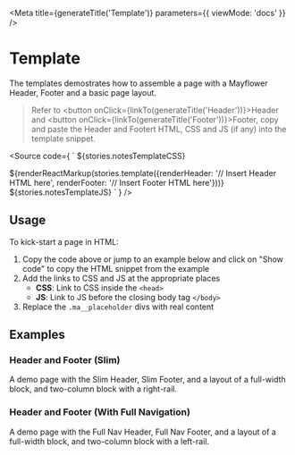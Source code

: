 

<Meta
  title={generateTitle('Template')}
  parameters={{
    viewMode: 'docs'
  }}
/>

# Template

The templates demostrates how to assemble a page with a Mayflower Header, Footer and a basic page layout.

> Refer to <button onClick={linkTo(generateTitle('Header'))}>Header</button> and <button onClick={linkTo(generateTitle('Footer'))}>Footer</button>, copy and paste the Header and Footert HTML, CSS and JS (if any) into the template snippet.

<Source code={
  `
  ${stories.notesTemplateCSS}
<body>
  ${renderReactMarkup(stories.template({renderHeader: '// Insert Header HTML here', renderFooter: '// Insert Footer HTML here'}))}
  ${stories.notesTemplateJS}
</body>
  `
} />


## Usage
To kick-start a page in HTML:
1. Copy the code above or jump to an example below and click on "Show code" to copy the HTML snippet from the example
4. Add the links to CSS and JS at the appropriate places
    - **CSS**: Link to CSS inside the `<head>`
    - **JS**: Link to JS before the closing body tag `</body>`
5. Replace the `.ma__placeholder` divs with real content



## Examples

### Header and Footer (Slim)
A demo page with the Slim Header, Slim Footer, and a layout of a full-width block, and two-column block with a right-rail.

<Canvas>
    <Story story={stories.templateBasic} />
</Canvas>

### Header and Footer (With Full Navigation)
A demo page with the Full Nav Header, Full Nav Footer, and a layout of a full-width block, and two-column block with a left-rail.

<Canvas>
    <Story story={stories.templateFull} />
</Canvas>
